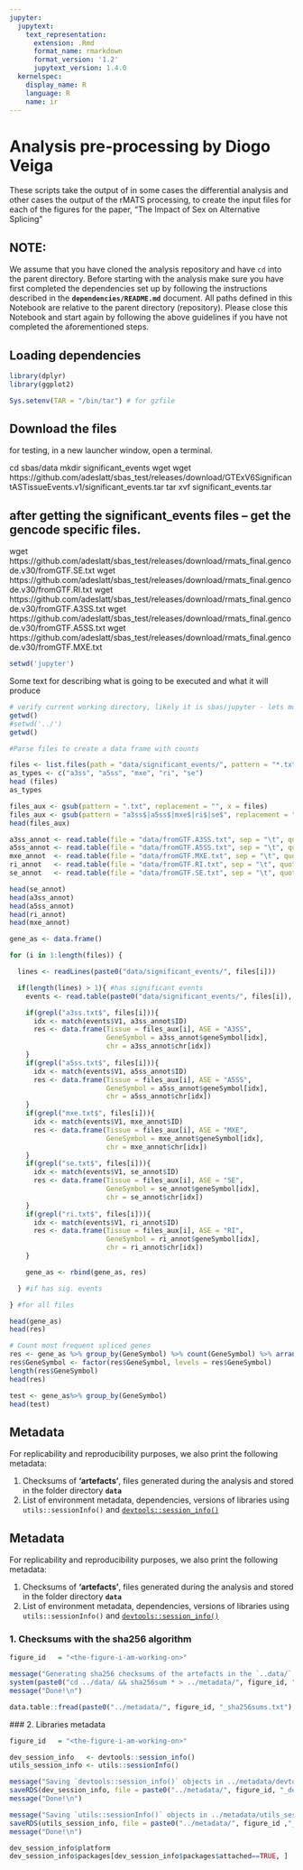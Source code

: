 ```yaml
---
jupyter:
  jupytext:
    text_representation:
      extension: .Rmd
      format_name: rmarkdown
      format_version: '1.2'
      jupytext_version: 1.4.0
  kernelspec:
    display_name: R
    language: R
    name: ir
---
```


# Analysis pre-processing by Diogo Veiga


These scripts take the output of in some cases the differential analysis and other cases the output of the rMATS processing, to create the input files for each of the figures for the paper, "The Impact of Sex on Alternative Splicing"


## **NOTE**:

We assume that you have cloned the analysis repository and have `cd` into the parent directory. Before starting with the analysis make sure you have first completed the dependencies set up by following the instructions described in the **`dependencies/README.md`** document. All paths defined in this Notebook are relative to the parent directory (repository). Please close this Notebook and start again by following the above guidelines if you have not completed the aforementioned steps.


## Loading dependencies

```r
library(dplyr)
library(ggplot2)

Sys.setenv(TAR = "/bin/tar") # for gzfile
```

## Download the files
for testing, in a new launcher window, open a terminal.

cd sbas/data
mkdir significant_events
wget wget https://github.com/adeslatt/sbas_test/releases/download/GTExV6SignificantASTissueEvents.v1/significant_events.tar
tar xvf significant_events.tar

## after getting the significant_events files -- get the gencode specific files.

wget https://github.com/adeslatt/sbas_test/releases/download/rmats_final.gencode.v30/fromGTF.SE.txt
wget https://github.com/adeslatt/sbas_test/releases/download/rmats_final.gencode.v30/fromGTF.RI.txt
wget https://github.com/adeslatt/sbas_test/releases/download/rmats_final.gencode.v30/fromGTF.A3SS.txt
wget https://github.com/adeslatt/sbas_test/releases/download/rmats_final.gencode.v30/fromGTF.A5SS.txt
wget https://github.com/adeslatt/sbas_test/releases/download/rmats_final.gencode.v30/fromGTF.MXE.txt


```r
setwd('jupyter')
```

Some text for describing what is going to be executed and what it will produce

```r
# verify current working directory, likely it is sbas/jupyter - lets move up a directory.
getwd()
#setwd('../')
getwd()
```

```r
#Parse files to create a data frame with counts

files <- list.files(path = "data/significant_events/", pattern = "*.txt")
as_types <- c("a3ss", "a5ss", "mxe", "ri", "se")
head (files)
as_types
```

```r
files_aux <- gsub(pattern = ".txt", replacement = "", x = files)
files_aux <- gsub(pattern = "a3ss$|a5ss$|mxe$|ri$|se$", replacement = "", files_aux)
head(files_aux)
```

```r
a3ss_annot <- read.table(file = "data/fromGTF.A3SS.txt", sep = "\t", quote = "\"", header = T, stringsAsFactors = F)
a5ss_annot <- read.table(file = "data/fromGTF.A5SS.txt", sep = "\t", quote = "\"", header = T, stringsAsFactors = F)
mxe_annot  <- read.table(file = "data/fromGTF.MXE.txt", sep = "\t", quote = "\"", header = T, stringsAsFactors = F)
ri_annot   <- read.table(file = "data/fromGTF.RI.txt", sep = "\t", quote = "\"", header = T, stringsAsFactors = F)
se_annot   <- read.table(file = "data/fromGTF.SE.txt", sep = "\t", quote = "\"", header = T, stringsAsFactors = F)

head(se_annot)
head(a3ss_annot)
head(a5ss_annot)
head(ri_annot)
head(mxe_annot)
```

```r
gene_as <- data.frame()

for (i in 1:length(files)) {

  lines <- readLines(paste0("data/significant_events/", files[i]))

  if(length(lines) > 1){ #has significant events
    events <- read.table(paste0("data/significant_events/", files[i]), sep = "\t", skip = 1)

    if(grepl("a3ss.txt$", files[i])){
      idx <- match(events$V1, a3ss_annot$ID)
      res <- data.frame(Tissue = files_aux[i], ASE = "A3SS",
                        GeneSymbol = a3ss_annot$geneSymbol[idx],
                        chr = a3ss_annot$chr[idx])
    }
    if(grepl("a5ss.txt$", files[i])){
      idx <- match(events$V1, a5ss_annot$ID)
      res <- data.frame(Tissue = files_aux[i], ASE = "A5SS",
                        GeneSymbol = a5ss_annot$geneSymbol[idx],
                        chr = a5ss_annot$chr[idx])
    }
    if(grepl("mxe.txt$", files[i])){
      idx <- match(events$V1, mxe_annot$ID)
      res <- data.frame(Tissue = files_aux[i], ASE = "MXE",
                        GeneSymbol = mxe_annot$geneSymbol[idx],
                        chr = mxe_annot$chr[idx])
    }
    if(grepl("se.txt$", files[i])){
      idx <- match(events$V1, se_annot$ID)
      res <- data.frame(Tissue = files_aux[i], ASE = "SE",
                        GeneSymbol = se_annot$geneSymbol[idx],
                        chr = se_annot$chr[idx])
    }
    if(grepl("ri.txt$", files[i])){
      idx <- match(events$V1, ri_annot$ID)
      res <- data.frame(Tissue = files_aux[i], ASE = "RI",
                        GeneSymbol = ri_annot$geneSymbol[idx],
                        chr = ri_annot$chr[idx])
    }

    gene_as <- rbind(gene_as, res)

  } #if has sig. events

} #for all files

head(gene_as)
head(res)
```

```r
# Count most frequent spliced genes
res <- gene_as %>% group_by(GeneSymbol) %>% count(GeneSymbol) %>% arrange(desc(n)) %>% as.data.frame()
res$GeneSymbol <- factor(res$GeneSymbol, levels = res$GeneSymbol)
length(res$GeneSymbol)
head(res)
```

```r
test <- gene_as%>% group_by(GeneSymbol)
head(test)
```

## Metadata

For replicability and reproducibility purposes, we also print the following metadata:

1. Checksums of **'artefacts'**, files generated during the analysis and stored in the folder directory **`data`**
2. List of environment metadata, dependencies, versions of libraries using `utils::sessionInfo()` and [`devtools::session_info()`](https://devtools.r-lib.org/reference/session_info.html)


## Metadata

For replicability and reproducibility purposes, we also print the following metadata:

1. Checksums of **'artefacts'**, files generated during the analysis and stored in the folder directory **`data`**
2. List of environment metadata, dependencies, versions of libraries using `utils::sessionInfo()` and [`devtools::session_info()`](https://devtools.r-lib.org/reference/session_info.html)


### 1. Checksums with the sha256 algorithm

```r
figure_id   = "<the-figure-i-am-working-on>"

message("Generating sha256 checksums of the artefacts in the `..data/` directory .. ")
system(paste0("cd ../data/ && sha256sum * > ../metadata/", figure_id, "_sha256sums.txt"), intern = TRUE)
message("Done!\n")

data.table::fread(paste0("../metadata/", figure_id, "_sha256sums.txt"), header = FALSE, col.names = c("sha256sum", "file"))
```

### 2. Libraries metadata

```r
figure_id   = "<the-figure-i-am-working-on>"

dev_session_info   <- devtools::session_info()
utils_session_info <- utils::sessionInfo()

message("Saving `devtools::session_info()` objects in ../metadata/devtools_session_info.rds  ..")
saveRDS(dev_session_info, file = paste0("../metadata/", figure_id, "_devtools_session_info.rds"))
message("Done!\n")

message("Saving `utils::sessionInfo()` objects in ../metadata/utils_session_info.rds  ..")
saveRDS(utils_session_info, file = paste0("../metadata/", figure_id ,"_utils_info.rds"))
message("Done!\n")

dev_session_info$platform
dev_session_info$packages[dev_session_info$packages$attached==TRUE, ]
```
